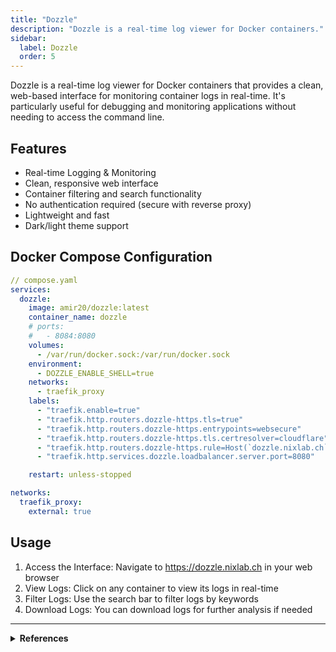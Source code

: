 ```yaml
---
title: "Dozzle"
description: "Dozzle is a real-time log viewer for Docker containers."
sidebar:
  label: Dozzle
  order: 5
---
```


Dozzle is a real-time log viewer for Docker containers that provides a clean, web-based interface for monitoring container logs in real-time. It's particularly useful for debugging and monitoring applications without needing to access the command line.

## Features

- Real-time Logging & Monitoring
- Clean, responsive web interface
- Container filtering and search functionality
- No authentication required (secure with reverse proxy)
- Lightweight and fast
- Dark/light theme support

## Docker Compose Configuration

```yaml
// compose.yaml
services:
  dozzle:
    image: amir20/dozzle:latest
    container_name: dozzle
    # ports:
    #   - 8084:8080
    volumes:
      - /var/run/docker.sock:/var/run/docker.sock
    environment:
      - DOZZLE_ENABLE_SHELL=true
    networks:
      - traefik_proxy
    labels:
      - "traefik.enable=true"
      - "traefik.http.routers.dozzle-https.tls=true"
      - "traefik.http.routers.dozzle-https.entrypoints=websecure"
      - "traefik.http.routers.dozzle-https.tls.certresolver=cloudflare"
      - "traefik.http.routers.dozzle-https.rule=Host(`dozzle.nixlab.ch`)"
      - "traefik.http.services.dozzle.loadbalancer.server.port=8080"

    restart: unless-stopped

networks:
  traefik_proxy:
    external: true
```

## Usage

  1. Access the Interface: Navigate to https://dozzle.nixlab.ch in your web browser
  2. View Logs: Click on any container to view its logs in real-time
  3. Filter Logs: Use the search bar to filter logs by keywords
  4. Download Logs: You can download logs for further analysis if needed

---

<details>
  <summary>
    <strong>References</strong>
  </summary>

  <ul>
    <li><a href="https://dozzle.dev/" target="_blank" rel="noopener noreferrer">Dozzle</a></li>
  </ul>
</details>